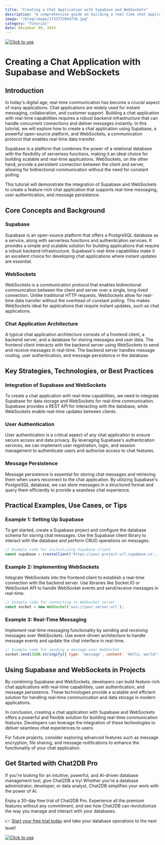 ```yaml
---
title: "Creating a Chat Application with Supabase and WebSockets"
description: "A comprehensive guide on building a real-time chat application using Supabase and WebSockets, exploring the integration, features, and benefits of these technologies."
image: "/blog/image/1733733944736.jpg"
category: "Tutorial"
date: December 09, 2024
---
```

[![Click to use](/image/blog/bg/chat2db1.png)](https://app.chat2db.ai/)
# Creating a Chat Application with Supabase and WebSockets


<Authors date="December 09, 2024">
  <Author name="Jing" link="https://chat2db.ai" />
</Authors>

## Introduction

In today's digital age, real-time communication has become a crucial aspect of many applications. Chat applications are widely used for instant messaging, collaboration, and customer support. Building a chat application with real-time capabilities requires a robust backend infrastructure that can handle concurrent connections and deliver messages instantly. In this tutorial, we will explore how to create a chat application using Supabase, a powerful open-source platform, and WebSockets, a communication protocol that enables real-time data transfer.

Supabase is a platform that combines the power of a relational database with the flexibility of serverless functions, making it an ideal choice for building scalable and real-time applications. WebSockets, on the other hand, provide a persistent connection between the client and server, allowing for bidirectional communication without the need for constant polling.

This tutorial will demonstrate the integration of Supabase and WebSockets to create a feature-rich chat application that supports real-time messaging, user authentication, and message persistence.

## Core Concepts and Background

### Supabase

Supabase is an open-source platform that offers a PostgreSQL database as a service, along with serverless functions and authentication services. It provides a simple and scalable solution for building applications that require a robust backend infrastructure. Supabase's real-time capabilities make it an excellent choice for developing chat applications where instant updates are essential.

### WebSockets

WebSockets is a communication protocol that enables bidirectional communication between the client and server over a single, long-lived connection. Unlike traditional HTTP requests, WebSockets allow for real-time data transfer without the overhead of constant polling. This makes WebSockets ideal for applications that require instant updates, such as chat applications.

### Chat Application Architecture

A typical chat application architecture consists of a frontend client, a backend server, and a database for storing messages and user data. The frontend client interacts with the backend server using WebSockets to send and receive messages in real-time. The backend server handles message routing, user authentication, and message persistence in the database.

## Key Strategies, Technologies, or Best Practices

### Integration of Supabase and WebSockets

To create a chat application with real-time capabilities, we need to integrate Supabase for data storage and WebSockets for real-time communication. Supabase provides a REST API for interacting with the database, while WebSockets enable real-time updates between clients.

### User Authentication

User authentication is a critical aspect of any chat application to ensure secure access and data privacy. By leveraging Supabase's authentication services, we can implement user registration, login, and session management to authenticate users and authorize access to chat features.

### Message Persistence

Message persistence is essential for storing chat messages and retrieving them when users reconnect to the chat application. By utilizing Supabase's PostgreSQL database, we can store messages in a structured format and query them efficiently to provide a seamless chat experience.

## Practical Examples, Use Cases, or Tips

### Example 1: Setting Up Supabase

To get started, create a Supabase project and configure the database schema for storing chat messages. Use the Supabase client library to interact with the database and perform CRUD operations on messages.

```javascript
// Example code for initializing Supabase client
const supabase = createClient('https://your-project-url.supabase.co', 'your-api-key');
```

### Example 2: Implementing WebSockets

Integrate WebSockets into the frontend client to establish a real-time connection with the backend server. Use libraries like Socket.IO or WebSocket API to handle WebSocket events and send/receive messages in real-time.

```javascript
// Example code for connecting to WebSocket server
const socket = new WebSocket('wss://your-server-url');
```

### Example 3: Real-Time Messaging

Implement real-time messaging functionality by sending and receiving messages over WebSockets. Use event-driven architecture to handle message events and update the chat interface in real-time.

```javascript
// Example code for sending a message over WebSocket
socket.send(JSON.stringify({ type: 'message', content: 'Hello, world!' }));
```

## Using Supabase and WebSockets in Projects

By combining Supabase and WebSockets, developers can build feature-rich chat applications with real-time capabilities, user authentication, and message persistence. These technologies provide a scalable and efficient solution for handling real-time communication and data storage in modern applications.

In conclusion, creating a chat application with Supabase and WebSockets offers a powerful and flexible solution for building real-time communication features. Developers can leverage the integration of these technologies to deliver seamless chat experiences to users.

For future projects, consider exploring advanced features such as message encryption, file sharing, and message notifications to enhance the functionality of your chat application.

## Get Started with Chat2DB Pro

If you're looking for an intuitive, powerful, and AI-driven database management tool, give Chat2DB a try! Whether you're a database administrator, developer, or data analyst, Chat2DB simplifies your work with the power of AI.

Enjoy a 30-day free trial of Chat2DB Pro. Experience all the premium features without any commitment, and see how Chat2DB can revolutionize the way you manage and interact with your databases.

👉 [Start your free trial today](https://app.chat2db.ai/) and take your database operations to the next level!

[![Click to use](/image/blog/bg/chat2db.jpg)](https://app.chat2db.ai/)